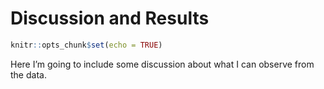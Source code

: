 # Discussion and Results

```r
knitr::opts_chunk$set(echo = TRUE)
```

Here I'm going to include some discussion about what I can observe from the data.

